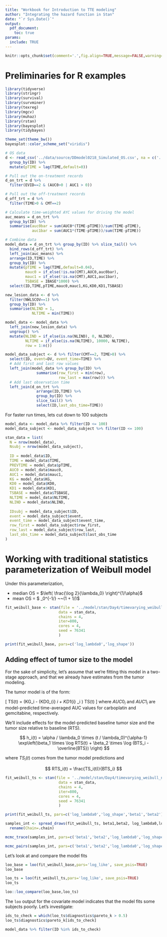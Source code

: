 ```yaml
---
title: "Workbook for Introduction to TTE modeling"
author: "Integrating the hazard function in Stan"
date: "`r Sys.Date()`"
output:
  pdf_document:
    toc: true
params:
  include: TRUE
---
```



```r
knitr::opts_chunk$set(comment='.',fig.align=TRUE,message=FALSE,warning=FALSE)
```


# Preliminaries for R examples

```r
library(tidyverse)
library(stringr)
library(survival)
library(survminer)
library(texreg)
library(mgcv)
library(muhaz)
library(rstan)
library(bayesplot)
library(tidybayes)

theme_set(theme_bw())
bayesplot::color_scheme_set("viridis")

```


```r
# OS data
d <- read_csv('../data/source/DDmodel0218_Simulated_OS.csv', na = c('.','-99'))  %>% 
  group_by(ID) %>% 
  mutate(pTIME = lag(TIME,default=0)) 

# Pull out the on-treatment records
d_on_trt = d %>% 
  filter(EVID==2 & (AUC0>0 | AUC1 > 0)) 

# Pull out the off-treatment records
d_off_trt = d %>% 
  filter(TIME>0 & CMT==2)

# Calculate time-weighted AYC values for driving the model
auc_means = d_on_trt %>% 
  group_by(ID) %>% 
  summarise(auc0bar = sum(AUC0*(TIME-pTIME))/sum(TIME-pTIME), 
            auc1bar = sum(AUC1*(TIME-pTIME))/sum(TIME-pTIME))

# Combine data
model_data = d_on_trt %>% group_by(ID) %>% slice_tail() %>%
  bind_rows(d_off_trt) %>% 
  left_join(auc_means) %>% 
  arrange(ID,TIME) %>% 
  group_by(ID) %>% 
  mutate(pTIME = lag(TIME,default=0.04),
         mauc0 = if_else(!is.na(CMT),AUC0,auc0bar),
         mauc1 = if_else(!is.na(CMT),AUC1,auc1bar),
         TSBASE = IBASE*1000) %>% 
  select(ID,TIME,pTIME,mauc0,mauc1,KG,KD0,KD1,TSBASE)

new_lesion_data <- d %>% 
  filter(NWLSCOV==1) %>% 
  group_by(ID) %>%
  summarise(NLIND = 1,
            NLTIME = min(TIME))

model_data <- model_data %>% 
  left_join(new_lesion_data) %>% 
  ungroup() %>% 
  mutate(NLIND = if_else(is.na(NLIND), 0, NLIND),
         NLTIME = if_else(is.na(NLTIME), 10000, NLTIME),
         row = 1:n())

model_data_subject <- d %>% filter(CMT==2, TIME>0) %>% 
  select(ID, event=DV, event_time=TIME) %>% 
  # Add first and last row values 
  left_join(model_data %>% group_by(ID) %>% 
              summarise(row_first = min(row),
                        row_last = max(row))) %>% 
  # Add last observation time
  left_join(d_on_trt %>% 
              arrange(ID,TIME) %>% 
              group_by(ID) %>% 
              slice_tail() %>% 
              select(ID,last_obs_time=TIME))
```

For faster run times, lets cut down to 100 subjects

```r
model_data <- model_data %>% filter(ID <= 100)
model_data_subject <- model_data_subject %>% filter(ID <= 100)
```

```r
stan_data = list(
  N = nrow(model_data),
  Nsubj = nrow(model_data_subject),
  
  ID = model_data$ID,
  TIME = model_data$TIME,
  PREVTIME = model_data$pTIME,
  AUC0 = model_data$mauc0,
  AUC1 = model_data$mauc1,
  KG = model_data$KG,
  KD0 = model_data$KD0,
  KD1 = model_data$KD1,
  TSBASE = model_data$TSBASE,
  NLTIME = model_data$NLTIME,
  NLIND = model_data$NLIND,
  
  IDsubj = model_data_subject$ID,
  event = model_data_subject$event,
  event_time = model_data_subject$event_time,
  row_first = model_data_subject$row_first,
  row_last = model_data_subject$row_last,
  last_obs_time = model_data_subject$last_obs_time
)
```


# Working with traditional statistics parameterization of Weibull model


\begin{align*}
h_0(t) &= \alpha / \lambda_0  \times (t / \lambda0)^{\alpha-1}\\
\\
H_i(t) &= ( t / \lambda0 )^\alpha \\
S_i(t) &= \exp(-(t/\lambda0)^\alpha)
\end{align*}


Under this parameterization, 

* median OS = $\left( \frac{\log 2}{\lambda_0} \right)^{1/\alpha}$
* mean OS = $ \lambda_0^{-1/\alpha} ~~\Gamma(1 + 1/\alpha)$



```r
fit_weibull_base <- stan(file = '../model/stan/Day4/timevarying_weibull_base.stan',
                        data = stan_data, 
                        chains = 4,
                        iter=800,
                        cores = 4,
                        seed = 76341
                        )
```


```r
print(fit_weibull_base, pars=c('log_lambda0','log_shape'))
```


## Adding effect of tumor size to the model

For the sake of simplicity, let's assume that we're fitting this model in a two-stage approach, and that we already have estimates from the tumor modeling.

The tumor model is of the form:

\[
\frac{d}{dt} TS(t) = \left(KG_i - (KD0_{i} \cdot \overline{AUC0}_i + KD1_{i} \cdot \overline{AUC1}_i \right) TS(t)
\]
 where $AUC0_i$ and $AUC1_i$ are model-predicted time-averaged AUC values for carboplatin and gemcitabine, respectively.


We'll include effects for the model-predicted baseline tumor size and the tumor size relative to baseline (RTS).



$$
h_i(t) = \alpha / \lambda_0  \times (t / \lambda_0)^{\alpha-1} \exp\left(\beta_1 \times \log RTS(t) + \beta_2 \times \log (BTS_i - \overline{BTS}) \right)
$$

where $TS_i(t)$ comes from the tumor model predictions and

$$
RTS_i(t) = \frac{TS_i(t)}{BTS_i} 
$$


```r
fit_weibull_ts <- stan(file = '../model/stan/Day4/timevarying_weibull_nl.stan',
                        data = stan_data, 
                        chains = 4,
                        iter=800,
                        cores = 4,
                        seed = 76341
                        )
```

```r
print(fit_weibull_ts, pars=c('log_lambda0','log_shape','beta1','beta2'))
```

```r
samples_int <- spread_draws(fit_weibull_ts, beta1,beta2, log_lambda0,log_shape) %>% 
  rename(Chain=.chain)
```

```r
mcmc_trace(samples_int, pars=c('beta1','beta2','log_lambda0','log_shape'))
```

```r
mcmc_pairs(samples_int, pars=c('beta1','beta2','log_lambda0','log_shape'))
```

Let's look at and compare the model fits

```r
loo_base = loo(fit_weibull_base,pars='log_like', save_psis=TRUE)
loo_base
```

```r
loo_ts = loo(fit_weibull_ts,pars='log_like', save_psis=TRUE)
loo_ts
```

```r
loo::loo_compare(loo_base,loo_ts)
```

The `loo` output for the covariate model indicates that the model fits some subjects poorly.  Let's investigate:

```r
ids_to_check = which(loo_ts$diagnostics$pareto_k > 0.5)
loo_ts$diagnostics$pareto_k[ids_to_check]
```

```r
model_data %>% filter(ID %in% ids_to_check)
```



